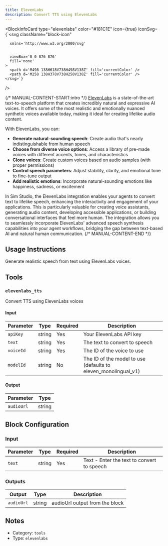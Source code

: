 ```yaml
---
title: ElevenLabs
description: Convert TTS using ElevenLabs
---
```



<BlockInfoCard 
  type="elevenlabs"
  color="#181C1E"
  icon={true}
  iconSvg={`<svg className="block-icon"
      
      xmlns='http://www.w3.org/2000/svg'
      
      
      viewBox='0 0 876 876'
      fill='none'
    >
      <path d='M498 138H618V738H498V138Z' fill='currentColor' />
      <path d='M258 138H378V738H258V138Z' fill='currentColor' />
    </svg>`}
/>

{/* MANUAL-CONTENT-START:intro */}
[ElevenLabs](https://elevenlabs.io/) is a state-of-the-art text-to-speech platform that creates incredibly natural and expressive AI voices. It offers some of the most realistic and emotionally nuanced synthetic voices available today, making it ideal for creating lifelike audio content.

With ElevenLabs, you can:

- **Generate natural-sounding speech**: Create audio that's nearly indistinguishable from human speech
- **Choose from diverse voice options**: Access a library of pre-made voices with different accents, tones, and characteristics
- **Clone voices**: Create custom voices based on audio samples (with proper permissions)
- **Control speech parameters**: Adjust stability, clarity, and emotional tone to fine-tune output
- **Add realistic emotions**: Incorporate natural-sounding emotions like happiness, sadness, or excitement

In Sim Studio, the ElevenLabs integration enables your agents to convert text to lifelike speech, enhancing the interactivity and engagement of your applications. This is particularly valuable for creating voice assistants, generating audio content, developing accessible applications, or building conversational interfaces that feel more human. The integration allows you to seamlessly incorporate ElevenLabs' advanced speech synthesis capabilities into your agent workflows, bridging the gap between text-based AI and natural human communication.
{/* MANUAL-CONTENT-END */}


## Usage Instructions

Generate realistic speech from text using ElevenLabs voices.



## Tools

### `elevenlabs_tts`

Convert TTS using ElevenLabs voices

#### Input

| Parameter | Type | Required | Description |
| --------- | ---- | -------- | ----------- |
| `apiKey` | string | Yes | Your ElevenLabs API key |
| `text` | string | Yes | The text to convert to speech |
| `voiceId` | string | Yes | The ID of the voice to use |
| `modelId` | string | No | The ID of the model to use \(defaults to eleven_monolingual_v1\) |

#### Output

| Parameter | Type |
| --------- | ---- |
| `audioUrl` | string |



## Block Configuration

### Input

| Parameter | Type | Required | Description | 
| --------- | ---- | -------- | ----------- | 
| `text` | string | Yes | Text - Enter the text to convert to speech |



### Outputs

| Output | Type | Description |
| ------ | ---- | ----------- |
| `audioUrl` | string | audioUrl output from the block |


## Notes

- Category: `tools`
- Type: `elevenlabs`
